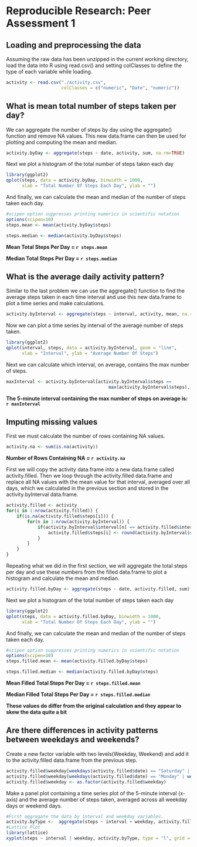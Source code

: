# Reproducible Research: Peer Assessment 1


## Loading and preprocessing the data
Assuming the raw data has been unzipped in the current working directory, load
the data into R using read.csv() and setting colClasses to define the type of 
each variable while loading.
```r
activity <- read.csv("./activity.csv", 
                     colClasses = c("numeric", "Date", "numeric"))
```


## What is mean total number of steps taken per day?

We can aggregate the number of steps by day using the aggregate() function and
remove NA values. This new data.frame can then be used for plotting and 
computing the mean and median.
```r
activity.byDay <- aggregate(steps ~ date, activity, sum, na.rm=TRUE)
```

Next we plot a histogram of the total number of steps taken each day
```r
library(ggplot2)
qplot(steps, data = activity.byDay, binwidth = 1000, 
      xlab = "Total Number Of Steps Each Day", ylab = "")
```

And finally, we can calculate the mean and median of the number of steps taken 
each day.

```r
#scipen option suppresses printing numerics in scientific notation
options(scipen=10)
steps.mean <- mean(activity.byDay$steps)

steps.median <- median(activity.byDay$steps)
```
**Mean Total Steps Per Day = `r steps.mean`**

**Median Total Steps Per Day = `r steps.median`**

## What is the average daily activity pattern?

Similar to the last problem we can use the aggregate() function to find the 
average steps taken in each time interval and use this new data.frame to plot a 
time series and make calculations.

```r
activity.byInterval <- aggregate(steps ~ interval, activity, mean, na.rm=TRUE)
```

Now we can plot a time series by interval of the average number of steps taken.

```r
library(ggplot2)
qplot(interval, steps, data = activity.byInterval, geom = "line", 
      xlab = "Interval", ylab = "Average Number Of Steps")
```

Next we can calculate which interval, on average, contains the max number of 
steps.

```r
maxInterval <- activity.byInterval[activity.byInterval$steps == 
                                       max(activity.byInterval$steps),]$interval
```

**The 5-minute interval containing the max number of steps on average is: `r maxInterval`**

## Imputing missing values

First we must calculate the number of rows containing NA values.
```r
activity.na <- sum(is.na(activity))
```

**Number of Rows Containing NA = `r activity.na`**

First we will copy the activity data.frame into a new data.frame called activity.filled.
Then we loop through the activity.filled data.frame and replace all NA values with the 
mean value for that interval, averaged over all days, which we calculated in the 
previous section and stored in the activity.byInterval data.frame.

```r
activity.filled <- activity
for(i in 1:nrow(activity.filled)) {
    if(is.na(activity.filled$steps[i])) {
        for(n in 1:nrow(activity.byInterval)) {
            if(activity.byInterval$interval[n] == activity.filled$interval[i]) {
                activity.filled$steps[i] <- round(activity.byInterval$steps[n])
            }
        }
    }
}
```

Repeating what we did in the first section, we will aggregate the total steps
per day and use these numbers from the filled data.frame to plot a histogram
and calculate the mean and median.

```r
activity.filled.byDay <- aggregate(steps ~ date, activity.filled, sum)
```

Next we plot a histogram of the total number of steps taken each day
```r
library(ggplot2)
qplot(steps, data = activity.filled.byDay, binwidth = 1000, 
      xlab = "Total Number Of Steps Each Day", ylab = "")
```

And finally, we can calculate the mean and median of the number of steps taken 
each day.

```r
#scipen option suppresses printing numerics in scientific notation
options(scipen=10)
steps.filled.mean <- mean(activity.filled.byDay$steps)

steps.filled.median <- median(activity.filled.byDay$steps)
```
**Mean Filled Total Steps Per Day = `r steps.filled.mean`**

**Median Filled Total Steps Per Day = `r steps.filled.median`**

**These values do differ from the original calculation and they appear to skew the data quite a bit**

## Are there differences in activity patterns between weekdays and weekends?

Create a new factor variable with two levels(Weekday, Weekend) and add it to the
activity.filled data.frame from the previous step.

```r
activity.filled$weekday[weekdays(activity.filled$date) == "Saturday" | weekdays(activity.filled$date) == "Sunday"] <- "Weekend"
activity.filled$weekday[weekdays(activity.filled$date) == "Monday" | weekdays(activity.filled$date) == "Tuesday" | weekdays(activity.filled$date) == "Wednesday" | weekdays(activity.filled$date) == "Thursday" | weekdays(activity.filled$date) == "Friday"] <- "Weekday"
activity.filled$weekday <- as.factor(activity.filled$weekday)
```

Make a panel plot containing a time series plot of the 5-minute interval (x-axis) and the average number of steps taken, averaged across all weekday days or weekend days.

```r
#First aggregate the data by interval and weekday variables.
activity.byType <-  aggregate(steps ~ interval + weekday, activity.filled, mean)
#Lattice Plot
library(lattice)
xyplot(steps ~ interval | weekday, activity.byType, type = "l", grid = TRUE, layout = c(1, 2), xlab = "Interval", ylab = "Average Number Of Steps")
```